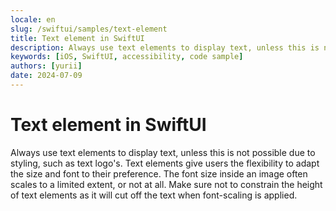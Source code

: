 ```yaml
---
locale: en
slug: /swiftui/samples/text-element
title: Text element in SwiftUI
description: Always use text elements to display text, unless this is not possible due to styling, such as text logo's.
keywords: [iOS, SwiftUI, accessibility, code sample]
authors: [yurii]
date: 2024-07-09
---
```


# Text element in SwiftUI

Always use text elements to display text, unless this is not possible due to styling, such as text logo's. Text elements give users the flexibility to adapt the size and font to their preference. The font size inside an image often scales to a limited extent, or not at all. Make sure not to constrain the height of text elements as it will cut off the text when font-scaling is applied.

<CodeSample id="text-element" platform="swiftui" locale="en"/>
